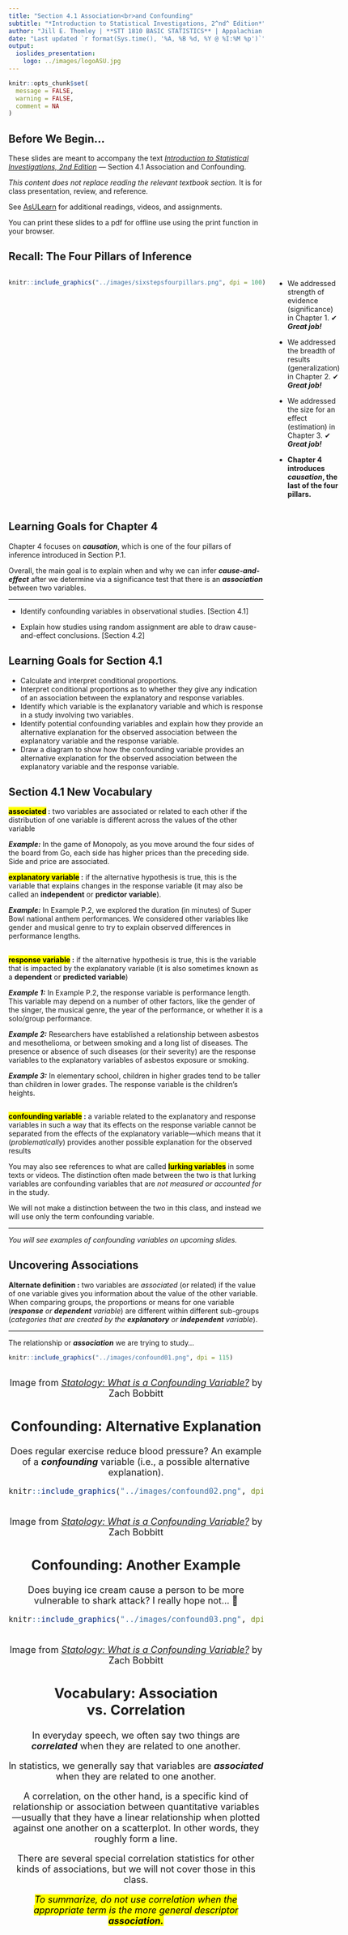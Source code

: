 ```yaml
---
title: "Section 4.1 Association<br>and Confounding"
subtitle: "*Introduction to Statistical Investigations, 2^nd^ Edition*"
author: "Jill E. Thomley | **STT 1810 BASIC STATISTICS** | Appalachian State University"
date: "Last updated `r format(Sys.time(), '%A, %B %d, %Y @ %I:%M %p')`"
output: 
  ioslides_presentation:
    logo: ../images/logoASU.jpg
---
```


```r
knitr::opts_chunk$set(
  message = FALSE,
  warning = FALSE,
  comment = NA
)
```


## Before We Begin…

These slides are meant to accompany the text [*Introduction to Statistical Investigations, 2nd Edition*](http://www.isi-stats.com/isi/index2nd.html) --- Section 4.1 Association and Confounding.

*This content does not replace reading the relevant textbook section.* It is for class presentation, review, and reference.

See [AsULearn](https://asulearn.appstate.edu/) for additional readings, videos, and assignments.

You can print these slides to a pdf for offline use using the print function in your browser.


## Recall: The Four Pillars of Inference

:::::: {style="display: flex;"}

::: {}

```r
knitr::include_graphics("../images/sixstepsfourpillars.png", dpi = 100)
```

:::

::: {}

&nbsp;&nbsp;&nbsp;&nbsp;&nbsp;

:::

::: {}

* We addressed strength of evidence (significance) in Chapter 1. ✔ ***Great job!***

* We addressed the breadth of results (generalization) in Chapter 2. ✔ ***Great job!***

* We addressed the size for an effect (estimation) in Chapter 3. ✔ ***Great job!***

* **Chapter 4 introduces *causation*, the last of the four pillars.**

:::

::::


## Learning Goals for Chapter 4

Chapter 4 focuses on ***causation***, which is one of the four pillars of inference introduced in Section P.1. 

Overall, the main goal is to explain when and why we can infer ***cause-and-effect*** after we determine via a significance test that there is an ***association*** between two variables.  

<hr>

* Identify confounding variables in observational studies. [Section 4.1]

* Explain how studies using random assignment are able to draw cause-and-effect conclusions. [Section 4.2]


## Learning Goals for Section 4.1

* Calculate and interpret conditional proportions.
* Interpret conditional proportions as to whether they give any indication of an association between the explanatory and response variables.
* Identify which variable is the explanatory variable and which is response in a study involving two variables.
* Identify potential confounding variables and explain how they provide an alternative explanation for the observed association between the explanatory variable and the response variable.
* Draw a diagram to show how the confounding variable provides an alternative explanation for the observed association between the explanatory variable and the response variable.


## Section 4.1 New Vocabulary

**<mark>associated</mark> :** two variables are associated or related to each other if the distribution of one variable is different across the values of the other variable

***Example:*** In the game of Monopoly, as you move around the four sides of the board from Go, each side has higher prices than the preceding side. Side and price are associated.

**<mark>explanatory variable</mark> :** if the alternative hypothesis is true, this is the variable that explains changes in the response variable (it may also be called an **independent** or **predictor variable**). 

***Example:*** In Example P.2, we explored the duration (in minutes) of Super Bowl national anthem performances. We considered other variables like gender and musical genre to try to explain observed differences in performance lengths.


##

**<mark>response variable</mark> :** if the alternative hypothesis is true, this is the variable that is impacted by the explanatory variable (it is also sometimes known as a **dependent** or  **predicted variable**)

***Example 1:*** In Example P.2, the response variable is performance length. This variable may depend on a number of other factors, like the gender of the singer, the musical genre, the year of the performance, or whether it is a solo/group performance.

***Example 2:*** Researchers have established a relationship between asbestos and mesothelioma, or between smoking and a long list of diseases. The presence or absence of such diseases (or their severity) are the response variables to the explanatory variables of asbestos exposure or smoking.

***Example 3:*** In elementary school, children in higher grades tend to be taller than children in lower grades. The response variable is the children's heights.


##

**<mark>confounding variable</mark> :** a variable related to the explanatory and response variables in such a way that its effects on the response variable cannot be separated from the effects of the explanatory variable---which means that it (*problematically*) provides another possible explanation for the observed results 

You may also see references to what are called **<mark>lurking variables</mark>** in some texts or videos. The distinction often made between the two is that lurking variables are confounding variables that are *not measured or accounted for* in the study. 

We will not make a distinction between the two in this class, and instead we will use only the term confounding variable. 

<hr>

*You will see examples of confounding variables on upcoming slides.*


## Uncovering Associations

**Alternate definition :** two variables are *associated* (or related) if the value of one variable gives you information about the value of the other variable. When comparing groups, the proportions or means for one variable (***response** or **dependent** variable*) are different within different sub-groups (*categories that are created by the **explanatory** or **independent** variable*).

<hr>

The relationship or ***association*** we are trying to study...

```r
knitr::include_graphics("../images/confound01.png", dpi = 115)
```
<br><div style = "text-align: center; font-size: 18px;">Image from [*Statology: What is a Confounding Variable?*](https://www.statology.org/confounding-variable/) by Zach Bobbitt <div>


## Confounding: Alternative Explanation

Does regular exercise reduce blood pressure? An example of a ***confounding*** variable (i.e., a possible alternative explanation).

```r
knitr::include_graphics("../images/confound02.png", dpi = 220)
```

<br><div style = "text-align: center; font-size: 18px;">Image from [*Statology: What is a Confounding Variable?*](https://www.statology.org/confounding-variable/) by Zach Bobbitt <div>


## Confounding: Another Example

Does buying ice cream cause a person to be more vulnerable to shark attack? I really hope not... 😬

```r
knitr::include_graphics("../images/confound03.png", dpi = 120)
```

<br><div style = "text-align: center; font-size: 18px;">Image from [*Statology: What is a Confounding Variable?*](https://www.statology.org/confounding-variable/) by Zach Bobbitt <div>


## Vocabulary: Association vs. Correlation

In everyday speech, we often say two things are ***correlated*** when they are related to one another.

In statistics, we generally say that variables are ***associated*** when they are related to one another. 

A correlation, on the other hand, is a specific kind of relationship or association between quantitative variables---usually that they have a linear relationship when plotted against one another on a scatterplot. In other words, they roughly form a line.

There are several special correlation statistics for other kinds of associations, but we will not cover those in this class.

<mark>*To summarize, do not use correlation when the appropriate term is the more general descriptor **association.***</mark>

